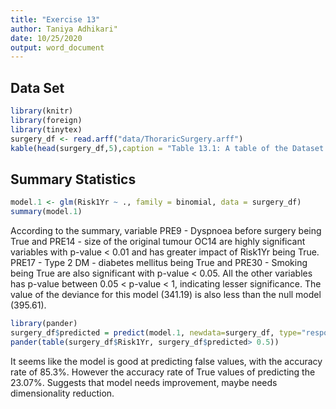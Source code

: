 ```yaml
---
title: "Exercise 13"
author: Taniya Adhikari"
date: 10/25/2020
output: word_document
---
```


## **Data Set**  
   
   
   
   
```r
library(knitr)
library(foreign)
library(tinytex)
surgery_df <- read.arff("data/ThoraricSurgery.arff")
kable(head(surgery_df,5),caption = "Table 13.1: A table of the Dataset with first 5 values.")

```
    
        
## **Summary Statistics**   
    
       
         
```r
model.1 <- glm(Risk1Yr ~ ., family = binomial, data = surgery_df)
summary(model.1)
```

      
         
           
According to the summary, variable PRE9 - Dyspnoea before surgery being True and PRE14 - size of the original tumour OC14 are highly significant variables with p-value < 0.01 and has greater impact of Risk1Yr being True. PRE17 - Type 2 DM - diabetes mellitus being True and PRE30 - Smoking being True are also significant with p-value < 0.05. All the other variables has p-value between 0.05 < p-value < 1, indicating lesser significance. The value of the deviance for this model (341.19) is also less than the null model (395.61).  
   
       
         
          
          
```r
library(pander)
surgery_df$predicted = predict(model.1, newdata=surgery_df, type="response")
pander(table(surgery_df$Risk1Yr, surgery_df$predicted> 0.5))

```
     
       
         
          
           
It seems like the model is good at predicting false values, with the accuracy rate of 85.3%. However the accuracy rate of True values of predicting the 23.07%. Suggests that model needs improvement, maybe needs dimensionality reduction.  